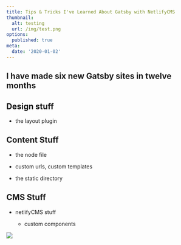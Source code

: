 ```yaml
---
title: Tips & Tricks I've Learned About Gatsby with NetlifyCMS
thumbnail:
  alt: testing
  url: /img/test.png
options:
  published: true
meta:
  date: '2020-01-02'
---
```

## I have made six new Gatsby sites in twelve months

## Design stuff

* the layout plugin

## Content Stuff

 * the node file
  * custom urls, custom templates

* the static directory

## CMS Stuff

* netlifyCMS stuff

  * custom components

![](/img/test.png)
